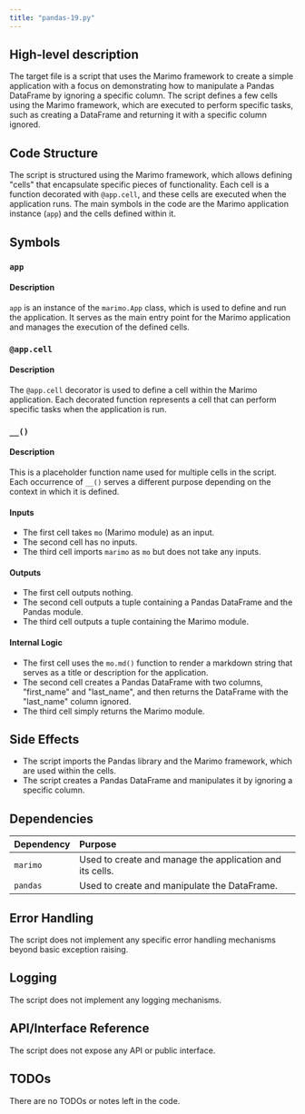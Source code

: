 ```yaml
---
title: "pandas-19.py"
---
```


## High-level description

The target file is a script that uses the Marimo framework to create a simple application with a focus on demonstrating how to manipulate a Pandas DataFrame by ignoring a specific column. The script defines a few cells using the Marimo framework, which are executed to perform specific tasks, such as creating a DataFrame and returning it with a specific column ignored.

## Code Structure

The script is structured using the Marimo framework, which allows defining "cells" that encapsulate specific pieces of functionality. Each cell is a function decorated with `@app.cell`, and these cells are executed when the application runs. The main symbols in the code are the Marimo application instance (`app`) and the cells defined within it.

## Symbols

### `app`
#### Description
`app` is an instance of the `marimo.App` class, which is used to define and run the application. It serves as the main entry point for the Marimo application and manages the execution of the defined cells.

### `@app.cell`
#### Description
The `@app.cell` decorator is used to define a cell within the Marimo application. Each decorated function represents a cell that can perform specific tasks when the application is run.

### `__()`
#### Description
This is a placeholder function name used for multiple cells in the script. Each occurrence of `__()` serves a different purpose depending on the context in which it is defined.

#### Inputs
- The first cell takes `mo` (Marimo module) as an input.
- The second cell has no inputs.
- The third cell imports `marimo` as `mo` but does not take any inputs.

#### Outputs
- The first cell outputs nothing.
- The second cell outputs a tuple containing a Pandas DataFrame and the Pandas module.
- The third cell outputs a tuple containing the Marimo module.

#### Internal Logic
- The first cell uses the `mo.md()` function to render a markdown string that serves as a title or description for the application.
- The second cell creates a Pandas DataFrame with two columns, "first_name" and "last_name", and then returns the DataFrame with the "last_name" column ignored.
- The third cell simply returns the Marimo module.

## Side Effects

- The script imports the Pandas library and the Marimo framework, which are used within the cells.
- The script creates a Pandas DataFrame and manipulates it by ignoring a specific column.

## Dependencies

| Dependency | Purpose |
|:-----------|:--------|
| `marimo`   | Used to create and manage the application and its cells. |
| `pandas`   | Used to create and manipulate the DataFrame. |

## Error Handling

The script does not implement any specific error handling mechanisms beyond basic exception raising.

## Logging

The script does not implement any logging mechanisms.

## API/Interface Reference

The script does not expose any API or public interface.

## TODOs

There are no TODOs or notes left in the code.